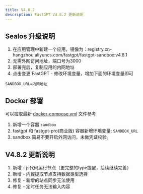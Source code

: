```yaml
---
title: V4.8.2
description: FastGPT V4.8.2 更新说明
---
```


## Sealos 升级说明

1. 在应用管理中新建一个应用，镜像为：registry.cn-hangzhou.aliyuncs.com/fastgpt/fastgpt-sandbox:v4.8.1
2. 无需外网访问地址，端口号为3000
3. 部署完后，复制应用的内网地址
4. 点击变更`FastGPT - 修改环境变量，增加下面的环境变量即可

```
SANDBOX_URL=内网地址
```

## Docker 部署

可以拉取最新 [docker-compose.yml](https://github.com/labring/FastGPT/blob/main/deploy/docker/docker-compose.yml) 文件参考

1. 新增一个容器 `sandbox`
2. fastgpt 和 fastgpt-pro(商业版) 容器新增环境变量: `SANDBOX_URL`
3. sandbox 简易不要开启外网访问，未做凭证校验。

## V4.8.2 更新说明

1. 新增 - js代码运行节点（更完整的type提醒，后续继续完善）
2. 新增 - 内容提取节点支持数据类型选择
3. 修复 - 新增的站点同步无法使用
4. 修复 - 定时任务无法输入内容
